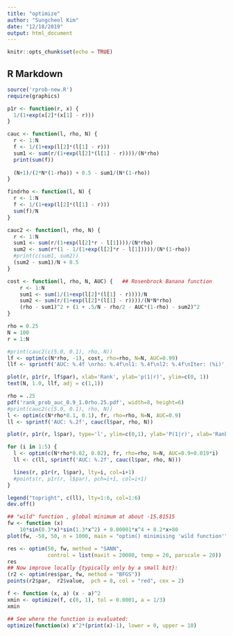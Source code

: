 ```yaml
---
title: "optimize"
author: "Sungcheol Kim"
date: "12/18/2019"
output: html_document
---
```


```r
knitr::opts_chunk$set(echo = TRUE)
```

## R Markdown

```r
source('rprob-new.R')
require(graphics)

p1r <- function(r, x) {
  1/(1+exp(x[2]*(x[1] - r)))
}

cauc <- function(l, rho, N) {
  r <- 1:N
  f <- 1/(1+exp(l[2]*(l[1] - r)))
  sum1 <- sum(r/(1+exp(l[2]*(l[1] - r))))/(N*rho)
  print(sum(f))
  
  (N+1)/(2*N*(1-rho)) + 0.5 - sum1/(N*(1-rho))
}

findrho <- function(l, N) {
  r <- 1:N
  f <- 1/(1+exp(l[2]*(l[1] - r)))
  sum(f)/N
}

cauc2 <- function(l, rho, N) {
  r <- 1:N
  sum1 <- sum(r/(1+exp(l[2]*r - l[1])))/(N*rho)
  sum2 <- sum(r*(1 - 1/(1+exp(l[2]*r - l[1]))))/(N*(1-rho))
  #print(c(sum1, sum2))
  (sum2 - sum1)/N + 0.5
}

cost <- function(l, rho, N, AUC) {   ## Rosenbrock Banana function
    r <- 1:N
    sum1 <- sum(1/(1+exp(l[2]*(l[1] - r))))/N
    sum2 <- sum(r/(1+exp(l[2]*(l[1] - r))))/(N*N*rho)
    (rho - sum1)^2 + (1 + .5/N - rho/2 - AUC*(1-rho) - sum2)^2
}

rho = 0.25
N = 100
r = 1:N

#print(cauc2(c(5.0, 0.1), rho, N))
lf <- optim(c(N*rho, -1), cost, rho=rho, N=N, AUC=0.99)
llf <- sprintf('AUC: %.4f \nrho: %.4f\nl1: %.4f\nl2: %.4f\nIter: (%i)', cauc(lf$par, rho, N), findrho(lf$par, N), lf$par[1], lf$par[2], lf$counts[1])

plot(r, p1r(r, lf$par), xlab='Rank', ylab='p(1|r)', ylim=c(0, 1))
text(N, 1.0, llf, adj = c(1,1))

```


```r
rho = .25
pdf('rank_prob_auc_0.9_1.0rho.25.pdf', width=8, height=6)
#print(cauc2(c(5.0, 0.1), rho, N))
l <- optim(c(N*rho*0.1, 0.1), fr, rho=rho, N=N, AUC=0.9)
ll <- sprintf('AUC: %.2f', cauc(l$par, rho, N))

plot(r, p1r(r, l$par), type='l', ylim=c(0,1), ylab='P(1|r)', xlab='Rank', lty=1, col=1)

for (i in 1:5) {
  l <- optim(c(N*rho*0.02, 0.02), fr, rho=rho, N=N, AUC=0.9+0.019*i)
  ll <- c(ll, sprintf('AUC: %.2f', cauc(l$par, rho, N)))

  lines(r, p1r(r, l$par), lty=i, col=i+1)
  #points(r, p1r(r, l$par), pch=i+1, col=i+1)
}

legend("topright", c(ll), lty=1:6, col=1:6)
dev.off()
```



```r
## "wild" function , global minimum at about -15.81515
fw <- function (x)
    10*sin(0.3*x)*sin(1.3*x^2) + 0.00001*x^4 + 0.2*x+80
plot(fw, -50, 50, n = 1000, main = "optim() minimising 'wild function'")

res <- optim(50, fw, method = "SANN",
             control = list(maxit = 20000, temp = 20, parscale = 20))
res
## Now improve locally {typically only by a small bit}:
(r2 <- optim(res$par, fw, method = "BFGS"))
points(r2$par,  r2$value,  pch = 8, col = "red", cex = 2)
```

```r
f <- function (x, a) (x - a)^2
xmin <- optimize(f, c(0, 1), tol = 0.0001, a = 1/3)
xmin
```

```r

## See where the function is evaluated:
optimize(function(x) x^2*(print(x)-1), lower = 0, upper = 10)
```
